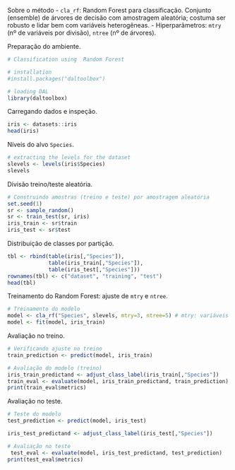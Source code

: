 Sobre o método
- `cla_rf`: Random Forest para classificação. Conjunto (ensemble) de árvores de decisão com amostragem aleatória; costuma ser robusto e lidar bem com variáveis heterogêneas.
- Hiperparâmetros: `mtry` (nº de variáveis por divisão), `ntree` (nº de árvores).

Preparação do ambiente.
```r
# Classification using  Random Forest

# installation 
#install.packages("daltoolbox")

# loading DAL
library(daltoolbox) 
```

Carregando dados e inspeção.
```r
iris <- datasets::iris
head(iris)
```

Níveis do alvo `Species`.
```r
# extracting the levels for the dataset
slevels <- levels(iris$Species)
slevels
```

Divisão treino/teste aleatória.
```r
# Construindo amostras (treino e teste) por amostragem aleatória
set.seed(1)
sr <- sample_random()
sr <- train_test(sr, iris)
iris_train <- sr$train
iris_test <- sr$test
```

Distribuição de classes por partição.
```r

tbl <- rbind(table(iris[,"Species"]), 
             table(iris_train[,"Species"]), 
             table(iris_test[,"Species"]))
rownames(tbl) <- c("dataset", "training", "test")
head(tbl)
```

Treinamento do Random Forest: ajuste de `mtry` e `ntree`.
```r
# Treinamento do modelo
model <- cla_rf("Species", slevels, mtry=3, ntree=5) # mtry: variáveis por split; ntree: nº de árvores
model <- fit(model, iris_train)

```

Avaliação no treino.
```r
# Verificando ajuste no treino
train_prediction <- predict(model, iris_train)

# Avaliação do modelo (treino)
iris_train_predictand <- adjust_class_label(iris_train[,"Species"])
train_eval <- evaluate(model, iris_train_predictand, train_prediction)
print(train_eval$metrics)
```

Avaliação no teste.
```r
# Teste do modelo
test_prediction <- predict(model, iris_test)

iris_test_predictand <- adjust_class_label(iris_test[,"Species"])

# Avaliação no teste
 test_eval <- evaluate(model, iris_test_predictand, test_prediction)
print(test_eval$metrics)
```
